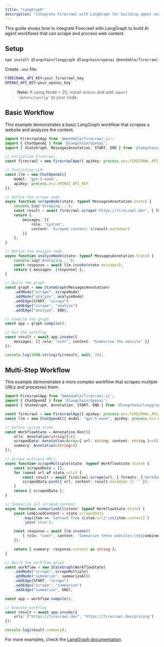 ```yaml
---
title: "LangGraph"
description: "Integrate Firecrawl with LangGraph for building agent workflows"
---
```


This guide shows how to integrate Firecrawl with LangGraph to build AI agent workflows that can scrape and process web content.

## Setup

```bash
npm install @langchain/langgraph @langchain/openai @mendable/firecrawl-js
```

Create `.env` file:
```bash
FIRECRAWL_API_KEY=your_firecrawl_key
OPENAI_API_KEY=your_openai_key
```

> **Note:** If using Node < 20, install `dotenv` and add `import 'dotenv/config'` to your code.

## Basic Workflow

This example demonstrates a basic LangGraph workflow that scrapes a website and analyzes the content.

```typescript
import FirecrawlApp from '@mendable/firecrawl-js';
import { ChatOpenAI } from '@langchain/openai';
import { StateGraph, MessagesAnnotation, START, END } from '@langchain/langgraph';

// Initialize Firecrawl
const firecrawl = new FirecrawlApp({ apiKey: process.env.FIRECRAWL_API_KEY });

// Initialize LLM
const llm = new ChatOpenAI({
    model: "gpt-5-nano",
    apiKey: process.env.OPENAI_API_KEY
});

// Define the scrape node
async function scrapeNode(state: typeof MessagesAnnotation.State) {
    console.log('Scraping...');
    const result = await firecrawl.scrape('https://firecrawl.dev', { formats: ['markdown'] });
    return {
        messages: [{
            role: "system",
            content: `Scraped content: ${result.markdown}`
        }]
    };
}

// Define the analyze node
async function analyzeNode(state: typeof MessagesAnnotation.State) {
    console.log('Analyzing...');
    const response = await llm.invoke(state.messages);
    return { messages: [response] };
}

// Build the graph
const graph = new StateGraph(MessagesAnnotation)
    .addNode("scrape", scrapeNode)
    .addNode("analyze", analyzeNode)
    .addEdge(START, "scrape")
    .addEdge("scrape", "analyze")
    .addEdge("analyze", END);

// Compile the graph
const app = graph.compile();

// Run the workflow
const result = await app.invoke({
    messages: [{ role: "user", content: "Summarize the website" }]
});

console.log(JSON.stringify(result, null, 2));
```

## Multi-Step Workflow

This example demonstrates a more complex workflow that scrapes multiple URLs and processes them.

```typescript
import FirecrawlApp from '@mendable/firecrawl-js';
import { ChatOpenAI } from '@langchain/openai';
import { StateGraph, Annotation, START, END } from '@langchain/langgraph';

const firecrawl = new FirecrawlApp({ apiKey: process.env.FIRECRAWL_API_KEY });
const llm = new ChatOpenAI({ model: "gpt-5-nano", apiKey: process.env.OPENAI_API_KEY });

// Define custom state
const WorkflowState = Annotation.Root({
    urls: Annotation<string[]>(),
    scrapedData: Annotation<Array<{ url: string; content: string }>>(),
    summary: Annotation<string>()
});

// Scrape multiple URLs
async function scrapeMultiple(state: typeof WorkflowState.State) {
    const scrapedData = [];
    for (const url of state.urls) {
        const result = await firecrawl.scrape(url, { formats: ['markdown'] });
        scrapedData.push({ url, content: result.markdown || '' });
    }
    return { scrapedData };
}

// Summarize all scraped content
async function summarizeAll(state: typeof WorkflowState.State) {
    const combinedContent = state.scrapedData
        .map(item => `Content from ${item.url}:\n${item.content}`)
        .join('\n\n');

    const response = await llm.invoke([
        { role: "user", content: `Summarize these websites:\n${combinedContent}` }
    ]);

    return { summary: response.content as string };
}

// Build the workflow graph
const workflow = new StateGraph(WorkflowState)
    .addNode("scrape", scrapeMultiple)
    .addNode("summarize", summarizeAll)
    .addEdge(START, "scrape")
    .addEdge("scrape", "summarize")
    .addEdge("summarize", END);

const app = workflow.compile();

// Execute workflow
const result = await app.invoke({
    urls: ["https://firecrawl.dev", "https://firecrawl.dev/pricing"]
});

console.log(result.summary);
```

For more examples, check the [LangGraph documentation](https://langchain-ai.github.io/langgraphjs/).
